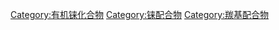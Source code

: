 [[Category:有机铼化合物|Category:有机铼化合物]]
[[Category:铼配合物|Category:铼配合物]]
[[Category:羰基配合物|Category:羰基配合物]]